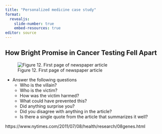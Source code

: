 ```yaml
---
title: "Personalized medicine case study"
format: 
  revealjs:
    slide-number: true
    embed-resources: true
editor: source
---
```


## How Bright Promise in Cancer Testing Fell Apart

![Figure 12. First page of newspaper article](http://www.pmean.com/new-images/21/bright-promise-01.png)

::: notes

-   Answer the following questions
    -   Who is the villain?
    -   Who is the victim?
    -   How was the victim harmed?
    -   What could have prevented this?
    -   Did anything surprise you?
    -   Did you disagree with anything in the article?
    -   Is there a single quote from the article that summarizes it well?

https://www.nytimes.com/2011/07/08/health/research/08genes.html

:::

